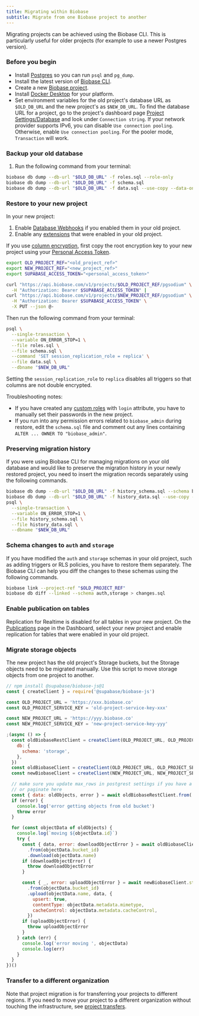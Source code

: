 ```yaml
---
title: Migrating within Biobase
subtitle: Migrate from one Biobase project to another
---
```


Migrating projects can be achieved using the Biobase CLI. This is particularly useful for older projects (for example to use a newer Postgres version).

### Before you begin

- Install [Postgres](https://www.postgresql.org/download/) so you can run `psql` and `pg_dump`.
- Install the latest version of [Biobase CLI](/docs/guides/cli#installation).
- Create a new [Biobase project](https://biobase.com/dashboard).
- Install [Docker Desktop](https://www.docker.com) for your platform.
- Set environment variables for the old project's database URL as `$OLD_DB_URL` and the new project's as `$NEW_DB_URL`.
  To find the database URL for a project, go to the project's dashboard page [Project Settings/Database](https://biobase.com/dashboard/project/_/settings/database) and look under `Connection string`. If your network provider supports IPv6, you can disable `Use connection pooling`. Otherwise, enable `Use connection pooling`. For the pooler mode, `Transaction` will work.

### Backup your old database

1. Run the following command from your terminal:

```bash
biobase db dump --db-url "$OLD_DB_URL" -f roles.sql --role-only
biobase db dump --db-url "$OLD_DB_URL" -f schema.sql
biobase db dump --db-url "$OLD_DB_URL" -f data.sql --use-copy --data-only
```

### Restore to your new project

In your new project:

1. Enable [Database Webhooks](https://biobase.com/dashboard/project/_/database/hooks) if you enabled them in your old project.
2. Enable any [extensions](https://biobase.com/dashboard/project/_/database/extensions) that were enabled in your old project.

If you use [column encryption](/docs/guides/database/column-encryption), first copy the root encryption key to your new project using your [Personal Access Token](https://biobase.com/dashboard/account/tokens).

```bash
export OLD_PROJECT_REF="<old_project_ref>"
export NEW_PROJECT_REF="<new_project_ref>"
export SUPABASE_ACCESS_TOKEN="<personal_access_token>"

curl "https://api.biobase.com/v1/projects/$OLD_PROJECT_REF/pgsodium" \
  -H "Authorization: Bearer $SUPABASE_ACCESS_TOKEN" |
curl "https://api.biobase.com/v1/projects/$NEW_PROJECT_REF/pgsodium" \
  -H "Authorization: Bearer $SUPABASE_ACCESS_TOKEN" \
  -X PUT --json @-
```

Then run the following command from your terminal:

```bash
psql \
  --single-transaction \
  --variable ON_ERROR_STOP=1 \
  --file roles.sql \
  --file schema.sql \
  --command 'SET session_replication_role = replica' \
  --file data.sql \
  --dbname "$NEW_DB_URL"
```

Setting the `session_replication_role` to `replica` disables all triggers so that columns are not double encrypted.

Troubleshooting notes:

- If you have created any [custom roles](https://biobase.com/dashboard/project/_/database/roles) with `login` attribute, you have to manually set their passwords in the new project.
- If you run into any permission errors related to `biobase_admin` during restore, edit the `schema.sql` file and comment out any lines containing `ALTER ... OWNER TO "biobase_admin"`.

### Preserving migration history

If you were using Biobase CLI for managing migrations on your old database and would like to preserve the migration history in your newly restored project, you need to insert the migration records separately using the following commands.

```bash
biobase db dump --db-url "$OLD_DB_URL" -f history_schema.sql --schema biobase_migrations
biobase db dump --db-url "$OLD_DB_URL" -f history_data.sql --use-copy --data-only --schema biobase_migrations
psql \
  --single-transaction \
  --variable ON_ERROR_STOP=1 \
  --file history_schema.sql \
  --file history_data.sql \
  --dbname "$NEW_DB_URL"
```

### Schema changes to `auth` and `storage`

If you have modified the `auth` and `storage` schemas in your old project, such as adding triggers or RLS policies, you have to restore them separately. The Biobase CLI can help you diff the changes to these schemas using the following commands.

```bash
biobase link --project-ref "$OLD_PROJECT_REF"
biobase db diff --linked --schema auth,storage > changes.sql
```

### Enable publication on tables

Replication for Realtime is disabled for all tables in your new project. On the [Publications](https://biobase.com/dashboard/project/_/database/publications) page in the Dashboard, select your new project and enable replication for tables that were enabled in your old project.

### Migrate storage objects

The new project has the old project's Storage buckets, but the Storage objects need to be migrated manually. Use this script to move storage objects from one project to another.

```js
// npm install @supabase/biobase-js@1
const { createClient } = require('@supabase/biobase-js')

const OLD_PROJECT_URL = 'https://xxx.biobase.co'
const OLD_PROJECT_SERVICE_KEY = 'old-project-service-key-xxx'

const NEW_PROJECT_URL = 'https://yyy.biobase.co'
const NEW_PROJECT_SERVICE_KEY = 'new-project-service-key-yyy'

;(async () => {
  const oldBiobaseRestClient = createClient(OLD_PROJECT_URL, OLD_PROJECT_SERVICE_KEY, {
    db: {
      schema: 'storage',
    },
  })
  const oldBiobaseClient = createClient(OLD_PROJECT_URL, OLD_PROJECT_SERVICE_KEY)
  const newBiobaseClient = createClient(NEW_PROJECT_URL, NEW_PROJECT_SERVICE_KEY)

  // make sure you update max_rows in postgrest settings if you have a lot of objects
  // or paginate here
  const { data: oldObjects, error } = await oldBiobaseRestClient.from('objects').select()
  if (error) {
    console.log('error getting objects from old bucket')
    throw error
  }

  for (const objectData of oldObjects) {
    console.log(`moving ${objectData.id}`)
    try {
      const { data, error: downloadObjectError } = await oldBiobaseClient.storage
        .from(objectData.bucket_id)
        .download(objectData.name)
      if (downloadObjectError) {
        throw downloadObjectError
      }

      const { _, error: uploadObjectError } = await newBiobaseClient.storage
        .from(objectData.bucket_id)
        .upload(objectData.name, data, {
          upsert: true,
          contentType: objectData.metadata.mimetype,
          cacheControl: objectData.metadata.cacheControl,
        })
      if (uploadObjectError) {
        throw uploadObjectError
      }
    } catch (err) {
      console.log('error moving ', objectData)
      console.log(err)
    }
  }
})()
```

### Transfer to a different organization

Note that project migration is for transferring your projects to different regions. If you need to move your project to a different organization without touching the infrastructure, see [project transfers](/docs/guides/platform/project-transfer).
